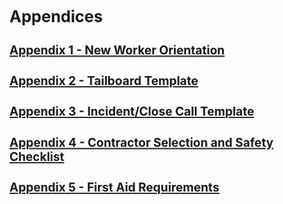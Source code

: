 # Appendices {.unnumbered}

## [Appendix 1 - New Worker Orientation](data/form_templates/new_worker_orientation_checklist_20200311.pdf) {#new-worker .unnumbered}

## [Appendix 2 - Tailboard Template](data/form_templates/Tailboard_Template_201908.pdf) {#tailboard .unnumbered}

## [Appendix 3 - Incident/Close Call Template](data/form_templates/frm_xIncidentCloseCallReporting.pdf) {#incident .unnumbered}

## [Appendix 4 - Contractor Selection and Safety Checklist](data/form_templates/20_ContractorSelectionAndSafety_checklist.pdf) {#contractor .unnumbered}

## [Appendix 5 - First Aid Requirements](data/form_templates/first_aid_requirements.pdf) {#firstaid .unnumbered}

 

